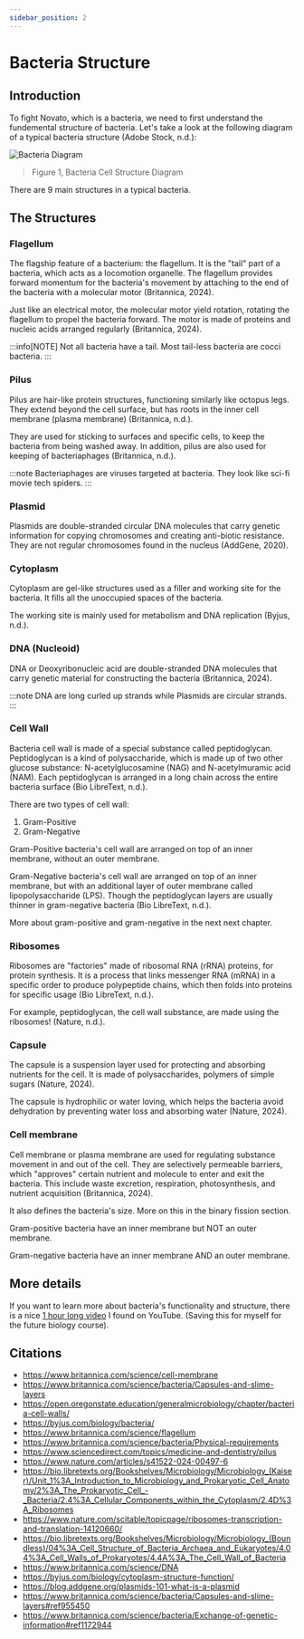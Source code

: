```yaml
---
sidebar_position: 2
---
```

# Bacteria Structure

## Introduction
To fight Novato, which is a bacteria, we need to first understand the fundemental structure of bacteria. Let's take a look at the following diagram of a typical bacteria structure (Adobe Stock, n.d.): 

![Bacteria Diagram](/static/img/bacteria-diagram.png)
>  Figure 1, Bacteria Cell Structure Diagram

There are 9 main structures in a typical bacteria.

## The Structures
### Flagellum
The flagship feature of a bacterium: the flagellum. It is the "tail" part of a bacteria, which acts as a locomotion organelle. The flagellum provides forward momentum for the bacteria's movement by attaching to the end of the bacteria with a molecular motor (Britannica, 2024).

Just like an electrical motor, the molecular motor yield rotation, rotating the flagellum to propel the bacteria forward. The motor is made of proteins and nucleic acids arranged regularly (Britannica, 2024). 

:::info[NOTE]
Not all bacteria have a tail. Most tail-less bacteria are cocci bacteria. 
:::

### Pilus
Pilus are hair-like protein structures, functioning similarly like octopus legs. They extend beyond the cell surface, but has roots in the inner cell membrane (plasma membrane) (Britannica, n.d.).

They are used for sticking to surfaces and specific cells, to keep the bacteria from being washed away. In addition, pilus are also used for keeping of bacteriaphages (Britannica, n.d.).

:::note
Bacteriaphages are viruses targeted at bacteria. They look like sci-fi movie tech spiders.
:::

### Plasmid
Plasmids are double-stranded circular DNA molecules that carry genetic information for copying chromosomes and creating anti-biotic resistance. They are not regular chromosomes found in the nucleus (AddGene, 2020). 

### Cytoplasm
Cytoplasm are gel-like structures used as a filler and working site for the bacteria. It fills all the unoccupied spaces of the bacteria.

The working site is mainly used for metabolism and DNA replication (Byjus, n.d.).

### DNA (Nucleoid)
DNA or Deoxyribonucleic acid are double-stranded DNA molecules that carry genetic material for constructing the bacteria (Britannica, 2024). 

:::note
DNA are long curled up strands while Plasmids are circular strands. 
:::

### Cell Wall
Bacteria cell wall is made of a special substance called peptidoglycan. Peptidoglycan is a kind of polysaccharide, which is made up of two other glucose substance: N-acetylglucosamine (NAG) and N-acetylmuramic acid (NAM). Each peptidoglycan is arranged in a long chain across the entire bacteria surface (Bio LibreText, n.d.). 

There are two types of cell wall:
1. Gram-Positive
2. Gram-Negative

Gram-Positive bacteria's cell wall are arranged on top of an inner membrane, without an outer membrane. 

Gram-Negative bacteria's cell wall are arranged on top of an inner membrane, but with an additional layer of outer membrane called lipopolysaccharide (LPS). Though the peptidoglycan layers are usually thinner in gram-negative bacteria (Bio LibreText, n.d.). 

More about gram-positive and gram-negative in the next next chapter.

### Ribosomes
Ribosomes are "factories" made of ribosomal RNA (rRNA) proteins, for protein synthesis. It is a process that links messenger RNA (mRNA) in a specific order to produce polypeptide chains, which then folds into proteins for specific usage (Bio LibreText, n.d.). 

For example, peptidoglycan, the cell wall substance, are made using the ribosomes! (Nature, n.d.).

### Capsule
The capsule is a suspension layer used for protecting and absorbing nutrients for the cell. It is made of polysaccharides, polymers of simple sugars (Nature, 2024).

The capsule is hydrophilic or water loving, which helps the bacteria avoid dehydration by preventing water loss and absorbing water (Nature, 2024). 

### Cell membrane
Cell membrane or plasma membrane are used for regulating substance movement in and out of the cell. They are selectively permeable barriers, which "approves" certain nutrient and molecule to enter and exit the bacteria.  This include waste excretion, respiration, photosynthesis, and nutrient acquisition (Britannica, 2024). 

It also defines the bacteria's size. More on this in the binary fission section.

Gram-positive bacteria have an inner membrane but NOT an outer membrane.

Gram-negative bacteria have an inner membrane AND an outer membrane. 

## More details
If you want to learn more about bacteria's functionality and structure, there is a nice [1 hour long video](https://www.youtube.com/watch?v=ayFiGn2fYi8) I found on YouTube. (Saving this for myself for the future biology course).

## Citations
- https://www.britannica.com/science/cell-membrane
- https://www.britannica.com/science/bacteria/Capsules-and-slime-layers
- https://open.oregonstate.education/generalmicrobiology/chapter/bacteria-cell-walls/
- https://byjus.com/biology/bacteria/
- https://www.britannica.com/science/flagellum
- https://www.britannica.com/science/bacteria/Physical-requirements
- https://www.sciencedirect.com/topics/medicine-and-dentistry/pilus
- https://www.nature.com/articles/s41522-024-00497-6
- https://bio.libretexts.org/Bookshelves/Microbiology/Microbiology_(Kaiser)/Unit_1%3A_Introduction_to_Microbiology_and_Prokaryotic_Cell_Anatomy/2%3A_The_Prokaryotic_Cell_-_Bacteria/2.4%3A_Cellular_Components_within_the_Cytoplasm/2.4D%3A_Ribosomes
- https://www.nature.com/scitable/topicpage/ribosomes-transcription-and-translation-14120660/
- https://bio.libretexts.org/Bookshelves/Microbiology/Microbiology_(Boundless)/04%3A_Cell_Structure_of_Bacteria_Archaea_and_Eukaryotes/4.04%3A_Cell_Walls_of_Prokaryotes/4.4A%3A_The_Cell_Wall_of_Bacteria
- https://www.britannica.com/science/DNA
- https://byjus.com/biology/cytoplasm-structure-function/
- https://blog.addgene.org/plasmids-101-what-is-a-plasmid
- https://www.britannica.com/science/bacteria/Capsules-and-slime-layers#ref955450
- https://www.britannica.com/science/bacteria/Exchange-of-genetic-information#ref1172944